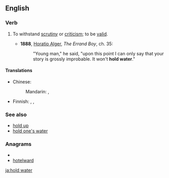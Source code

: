 ==English==

===Verb===
{{infl|en|verb|head=[[to]] [[hold]] [[water]]}}

# {{idiom}} To withstand [[scrutiny]] or [[criticism]]; to be [[valid]].
#* '''1888''', [[w:Horatio Alger, Jr.|Horatio Alger]], ''The Errand Boy'', ch. 35:
#*: "Young man," he said, "upon this point I can only say that your story is grossly improbable. It won't '''hold water'''."

====Translations====
{{trans-top|withstand scrutiny}}
* Chinese:
*: Mandarin: {{t|zh|站得住腳|sc=Hani}}, {{t|zh|站得住脚|tr=zhàndezhù jiǎo|sc=Hani}}
{{trans-mid}}
* Finnish: {{t|fi|pitää vettä}},  {{t|fi|kestää tarkastelua}},  {{t|fi|olla vedenpitävä}}
{{trans-bottom}}

===See also===
* [[hold up]]
* [[hold one's water]]

===Anagrams===
* {{alphagram|adehlortw}}
* [[hotelward#English|hotelward]]

[[ja:hold water]]